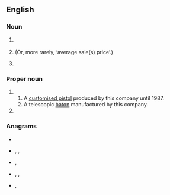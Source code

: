 {{also|asp|Asp}}
==English==

===Noun===
{{en-noun}}
# {{lb|en|computing}} {{initialism of|w:application service provider}}
# {{lb|en|finance}} {{initialism of|w:average selling price}} (Or, more rarely, ‘average sale(s) price’.)
# {{lb|en|military}} {{initialism of|w:ammunition dump|ammunition supply point}}

===Proper noun===
{{en-proper noun}}

#{{acronym of|w:ASP, Inc.|Armament Systems and Procedures|dot=, a US manufacturer of batons, restraints, and other products targeted at police and security.}}
##A [[w:ASP (handgun)|customised pistol]] produced by this company until 1987.
##A telescopic [[baton]] manufactured by this company.
#{{initialism of|w:Active Server Pages}}

===Anagrams===
* {{l|en|APS}}
* {{l|en|pas}}, {{l|en|Pas}}, {{l|en|PAs}}
* {{l|en|Psa.}}, {{l|en|PSA}}
* {{l|en|sap}}, {{l|en|s.ap.}}, {{l|en|SAP}}
* {{l|en|spa}}, {{l|en|Spa}}